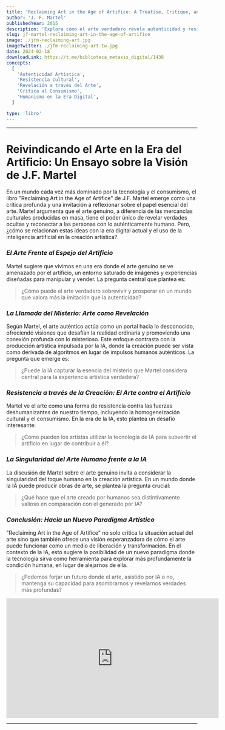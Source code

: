 ```yaml
---
title: 'Reclaiming Art in the Age of Artifice: A Treatise, Critique, and Call to Action'
author: 'J. F. Martel'
publishedYear: 2015
description: 'Explora cómo el arte verdadero revela autenticidad y resiste al consumismo, proponiendo una reconexión con lo humano frente a la tecnología y el artificio.'
slug: jf-martel-reclaiming-art-in-the-age-of-artifice
image: ./jfm-reclaiming-art.jpg
imageTwitter: ./jfm-reclaiming-art-tw.jpg
date: 2024-02-18
downloadLink: https://t.me/biblioteca_metaxis_digital/1438
concepts:
  [
    'Autenticidad Artística',
    'Resistencia Cultural',
    'Revelación a través del Arte',
    'Crítica al Consumismo',
    'Humanismo en la Era Digital',
  ]

type: 'libro'
---
```


---

# **Reivindicando el Arte en la Era del Artificio: Un Ensayo sobre la Visión de J.F. Martel**

En un mundo cada vez más dominado por la tecnología y el consumismo, el libro "Reclaiming Art in the Age of Artifice" de J.F. Martel emerge como una crítica profunda y una invitación a reflexionar sobre el papel esencial del arte. Martel argumenta que el arte genuino, a diferencia de las mercancías culturales producidas en masa, tiene el poder único de revelar verdades ocultas y reconectar a las personas con lo auténticamente humano. Pero, ¿cómo se relacionan estas ideas con la era digital actual y el uso de la inteligencia artificial en la creación artística?

### _El Arte Frente al Espejo del Artificio_

Martel sugiere que vivimos en una era donde el arte genuino se ve amenazado por el artificio, un entorno saturado de imágenes y experiencias diseñadas para manipular y vender. La pregunta central que plantea es:

> ¿Cómo puede el arte verdadero sobrevivir y prosperar en un mundo que valora más la imitación que la autenticidad?

### _La Llamada del Misterio: Arte como Revelación_

Según Martel, el arte auténtico actúa como un portal hacia lo desconocido, ofreciendo visiones que desafían la realidad ordinaria y promoviendo una conexión profunda con lo misterioso. Este enfoque contrasta con la producción artística impulsada por la IA, donde la creación puede ser vista como derivada de algoritmos en lugar de impulsos humanos auténticos. La pregunta que emerge es:

> ¿Puede la IA capturar la esencia del misterio que Martel considera central para la experiencia artística verdadera?

### _Resistencia a través de la Creación: El Arte contra el Artificio_

Martel ve el arte como una forma de resistencia contra las fuerzas deshumanizantes de nuestro tiempo, incluyendo la homogeneización cultural y el consumismo. En la era de la IA, esto plantea un desafío interesante:

> ¿Cómo pueden los artistas utilizar la tecnología de IA para subvertir el artificio en lugar de contribuir a él?

### _La Singularidad del Arte Humano frente a la IA_

La discusión de Martel sobre el arte genuino invita a considerar la singularidad del toque humano en la creación artística. En un mundo donde la IA puede producir obras de arte, se plantea la pregunta crucial:

> ¿Qué hace que el arte creado por humanos sea distintivamente valioso en comparación con el generado por IA?

### _Conclusión: Hacia un Nuevo Paradigma Artístico_

"Reclaiming Art in the Age of Artifice" no solo critica la situación actual del arte sino que también ofrece una visión esperanzadora de cómo el arte puede funcionar como un medio de liberación y transformación. En el contexto de la IA, esto sugiere la posibilidad de un nuevo paradigma donde la tecnología sirva como herramienta para explorar más profundamente la condición humana, en lugar de alejarnos de ella.

> ¿Podemos forjar un futuro donde el arte, asistido por IA o no, mantenga su capacidad para asombrarnos y revelarnos verdades más profundas?

<iframe
  width="560"
  height="315"
  src="https://www.youtube.com/embed/JB2ybcw6jwo?si=da8bEdC4P2ntkGLI"
  title="YouTube video player"
  frameborder="0"
  allow="accelerometer; autoplay; clipboard-write; encrypted-media; gyroscope; picture-in-picture; web-share"
  allowfullscreen
></iframe>

---
